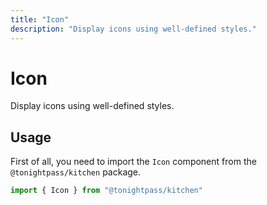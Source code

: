 ```yaml
---
title: "Icon"
description: "Display icons using well-defined styles."
---
```



# Icon

Display icons using well-defined styles.

## Usage

First of all, you need to import the `Icon` component from the `@tonightpass/kitchen` package.

```js
import { Icon } from "@tonightpass/kitchen"
```